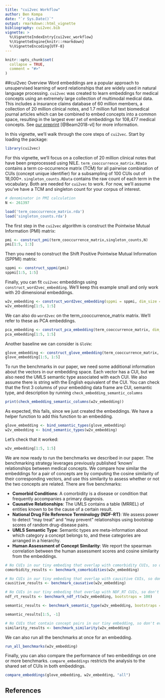 ```yaml
---
title: "cui2vec Workflow"
author: Ben Kompa
date: "`r Sys.Date()`"
output: rmarkdown::html_vignette
bibliography: cui2vec.bib
vignette: >
  %\VignetteIndexEntry{cui2vec_workflow}
  %\VignetteEngine{knitr::rmarkdown}
  %\VignetteEncoding{UTF-8}
---
```


```r
knitr::opts_chunk$set(
  collapse = TRUE,
  comment = "#>"
)
```
##cui2vec Overview 
Word embeddings are a popular approach to unsupervised learning of word relationships that are widely used in natural language processing. `cui2vec` was created to learn embeddings for medical concepts using an extremely large collection of multimodal medical data. This includes a insurance claims database of 60 million members, a collection of 20 million clinical notes, and 1.7 million full text biomedical journal articles which can be combined to embed concepts into a common space, resulting in the largest ever set of embeddings for 108,477 medical concepts. See [our preprint](https://arxiv.org/abs/1804.01486) [@Beam2018-vl] for more information. 


In this vignette, we'll walk through the core steps of `cui2vec`. Start by loading the package: 
```r
library(cui2vec)
```

For this vignette, we'll focus on a collection of 20 million clinical notes that have been preprocessed using NILE. `term_cooccurrence_matrix.RData` contains a term co-occurrence matrix (TCM) for all pairwise combination of CUIs (concept unique identifier) for a subsampling of 100 CUIs out of 18,000+. `singleton_counts.RData` contains the raw count of each term in the vocabulary. Both are needed for `cui2vec` to work. For now, we'll assume you've have a TCM and singleton count for your corpus of interest. 
```r
# denominator in PMI calculation 
N <- 261397 

load('term_cooccurrence_matrix.rda')
load('singleton_counts.rda')
```


The first step in the `cui2vec` algorithm is construct the Pointwise Mutual Information (PMI) matrix: 
```r
pmi <- construct_pmi(term_cooccurrence_matrix,singleton_counts,N)
pmi[1:5, 1:3]
```

Then you need to construct the Shift Positive Pointwise Mutual Information (SPPMI) matrix: 
```r
sppmi <- construct_sppmi(pmi)
sppmi[1:5, 1:5]
```

Finally, you can fit `cui2vec` embeddings using `construct_word2vec_embedding`. We'll keep this example small and only work with 20 dimensional embeddings. 
```r
w2v_embedding <- construct_word2vec_embedding(sppmi = sppmi, dim_size = 20)
w2v_embedding[1:5, 1:5]
```

We can also do `word2vec` on the term_cooccurrence_matrix matrix. We'll refer to these as PCA embeddings. 
```r
pca_embedding <- construct_pca_embedding(term_cooccurrence_matrix, dim_size = 20)
pca_embedding[1:5, 1:5]
```

Another baseline we can consider is `GloVe`: 
```r
glove_embedding <- construct_glove_embedding(term_cooccurrence_matrix, dim_size = 20, iters = 10)
glove_embedding[1:5, 1:5]
```

To run the benchmarks in our paper, we need some additional information about the vectors in our embedding space. Each vector has a CUI, but we also need the UMLS semantic type associated with each CUI. We also assume there is string with the English equivalent of the CUI. You can check that the first 3 columns of your embedding data frame are CUI, semantic type, and description by running `check_embedding_semantic_columns`

```r
print(check_embedding_semantic_columns(w2v_embedding))
```
As expected, this fails, since we just created the embeddings. We have a helper function to add this function to an embedding. 

```r
glove_embedding <- bind_semantic_types(glove_embedding)
w2v_embedding <- bind_semantic_types(w2v_embedding)
```
Let's check that it worked: 
```r
w2v_embedding[1:5, 1:5]
```

We are now ready to run the benchmarks we described in our paper. The benchmarking strategy leverages previously published ‘known’ relationships between medical concepts.  We compare how similar the embeddings for a pair of concepts are by computing the cosine similarity of their corresponding vectors, and use this similarity to assess whether or not the two concepts are related. There are five benchmarks: 

* **Comorbid Conditions**: A comorbidity is a disease or condition that frequently accompanies a primary diagnosis. 
* **Causative Relationships**: The UMLS contains a table (MRREL) of entities known to be the cause of a certain result. 
* **National Drug File Reference Terminology (NDF-RT)**: We assess power to detect "may treat" and "may prevent" relationships using bootstrap scores of random drug-disease pairs.
* **UMLS Semantic Type**:  Semantic types are meta-information about which category a concept belongs to, and these categories are arranged in a hierarchy.
* **Human Assessment of Concept Similarity**: We report the spearman correlation between the human assessment scores and cosine similarity from the embeddings.

```r
# No CUIs in our tiny embeding that overlap with comorbidity CUIs, so don't evaluate
comorbidity_results <- benchmark_comorbidities(w2v_embedding)
```

```r
# No CUIs in our tiny embeding that overlap with causitive CUIs, so don't evaluate
causitive_results <- benchmark_causative(w2v_embedding)
```

```r
# No CUIs in our tiny embeding that overlap with NDF_RT CUIs, so don't evaluate
ndf_rt_results <- benchmark_ndf_rt(w2v_embedding, bootstraps = 100)
```


```r
semantic_results <- benchmark_semantic_type(w2v_embedding, bootstraps = 100)
```

```r
semantic_results[1:5, -1] 
```

```r
# No CUIs that contain concept pairs in our tiny embedding, so don't evaluate 
similarity_results <- benchmark_similarity(w2v_embedding)
```

We can also run all the benchmarks at once for an embedding. 
```r
run_all_benchmarks(w2v_embedding)
```

Finally, you can also compare the performance of two embeddings on one or more benchmarks. `compare_embeddings` restricts the analysis to the shared set of CUIs in both embeddings. 
```r
compare_embeddings(glove_embedding, w2v_embedding, "all")
```

## References

